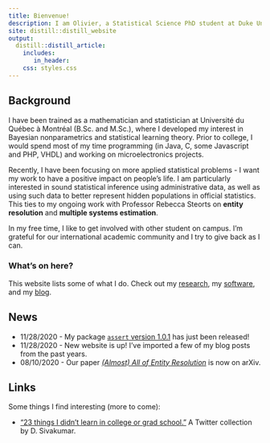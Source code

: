 ```yaml
---
title: Bienvenue!
description: I am Olivier, a Statistical Science PhD student at Duke University. 
site: distill::distill_website
output:
  distill::distill_article:
    includes:
       in_header: 
    css: styles.css
---
```


## Background

I have been trained as a mathematician and statistician at Université du Québec à Montréal (B.Sc. and M.Sc.), where I developed my interest in Bayesian nonparametrics and statistical learning theory. Prior to college, I would spend most of my time programming (in Java, C, some Javascript and PHP, VHDL) and working on microelectronics projects.

Recently, I have been focusing on more applied statistical problems - I want my work to have a positive impact on people’s life. I am particularly interested in sound statistical inference using administrative data, as well as using such data to better represent hidden populations in official statistics. This ties to my ongoing work with Professor Rebecca Steorts on **entity resolution** and **multiple systems estimation**.

In my free time, I like to get involved with other student on campus. I'm grateful for our international academic community and I try to give back as I can.

### What's on here?

This website lists some of what I do. Check out my [research](./research.html), my [software](./software.html), and my [blog](./blog.html).

## News

- 11/28/2020 - My package [`assert` version 1.0.1](https://github.com/olivierBinette/assert) has just been released!
- 11/28/2020 - New website is up! I've imported a few of my blog posts from the past years.
- 08/10/2020 - Our paper [*(Almost) All of Entity Resolution*](https://arxiv.org/abs/2008.04443) is now on arXiv.

## Links

Some things I find interesting (more to come):

- ["23 things I didn't learn in college or grad school."](https://twitter.com/dsivakumar/timelines/1328255107599802368) A Twitter collection by D. Sivakumar.



